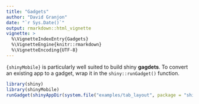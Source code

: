 ```yaml
---
title: "Gadgets"
author: "David Granjon"
date: "`r Sys.Date()`"
output: rmarkdown::html_vignette
vignette: >
  %\VignetteIndexEntry{Gadgets}
  %\VignetteEngine{knitr::rmarkdown}
  %\VignetteEncoding{UTF-8}
---
```


`{shinyMobile}` is particularly well suited to build shiny __gagdets__. 
To convert an existing app to a gadget, wrap it in the `shiny::runGadget()` function. 

```r
library(shiny)
library(shinyMobile)
runGadget(shinyAppDir(system.file("examples/tab_layout", package = "shinyMobile")))
```
